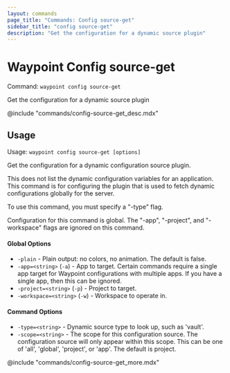 ```yaml
---
layout: commands
page_title: "Commands: Config source-get"
sidebar_title: "config source-get"
description: "Get the configuration for a dynamic source plugin"
---
```


# Waypoint Config source-get

Command: `waypoint config source-get`

Get the configuration for a dynamic source plugin

@include "commands/config-source-get_desc.mdx"

## Usage

Usage: `waypoint config source-get [options]`


  Get the configuration for a dynamic configuration source plugin.

  This does not list the dynamic configuration variables for an application.
  This command is for configuring the plugin that is used to fetch dynamic
  configurations globally for the server.

  To use this command, you must specify a "-type" flag.

  Configuration for this command is global. The "-app", "-project", and
  "-workspace" flags are ignored on this command.

#### Global Options

- `-plain` - Plain output: no colors, no animation. The default is false.
- `-app=<string>` (`-a`) - App to target. Certain commands require a single app target for Waypoint configurations with multiple apps. If you have a single app, then this can be ignored.
- `-project=<string>` (`-p`) - Project to target.
- `-workspace=<string>` (`-w`) - Workspace to operate in.

#### Command Options

- `-type=<string>` - Dynamic source type to look up, such as 'vault'.
- `-scope=<string>` - The scope for this configuration source. The configuration source will only appear within this scope. This can be one of 'all', 'global', 'project', or 'app'. The default is project.

@include "commands/config-source-get_more.mdx"
